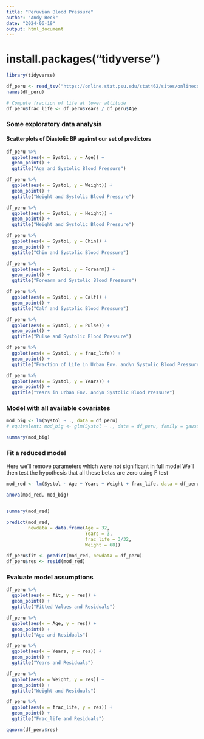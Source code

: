 ```yaml
---
title: "Peruvian Blood Pressure"
author: "Andy Beck"
date: "2024-06-19"
output: html_document
---
```


# install.packages("tidyverse")

```r
library(tidyverse)

df_peru <- read_tsv("https://online.stat.psu.edu/stat462/sites/onlinecourses.science.psu.edu.stat462/files/data/peru/index.txt")
names(df_peru)

# Compute fraction of life at lower altitude
df_peru$frac_life <- df_peru$Years / df_peru$Age
```

### Some exploratory data analysis

#### Scatterplots of Diastolic BP against our set of predictors

```r
df_peru %>%
  ggplot(aes(x = Systol, y = Age)) +
  geom_point() +
  ggtitle("Age and Systolic Blood Pressure")

df_peru %>%
  ggplot(aes(x = Systol, y = Weight)) +
  geom_point() +
  ggtitle("Weight and Systolic Blood Pressure")

df_peru %>%
  ggplot(aes(x = Systol, y = Height)) +
  geom_point() +
  ggtitle("Height and Systolic Blood Pressure")

df_peru %>%
  ggplot(aes(x = Systol, y = Chin)) +
  geom_point() +
  ggtitle("Chin and Systolic Blood Pressure")

df_peru %>%
  ggplot(aes(x = Systol, y = Forearm)) +
  geom_point() +
  ggtitle("Forearm and Systolic Blood Pressure")

df_peru %>%
  ggplot(aes(x = Systol, y = Calf)) +
  geom_point() +
  ggtitle("Calf and Systolic Blood Pressure")

df_peru %>%
  ggplot(aes(x = Systol, y = Pulse)) +
  geom_point() +
  ggtitle("Pulse and Systolic Blood Pressure")

df_peru %>%
  ggplot(aes(x = Systol, y = frac_life)) +
  geom_point() +
  ggtitle("Fraction of Life in Urban Env. and\n Systolic Blood Pressure")

df_peru %>%
  ggplot(aes(x = Systol, y = Years)) +
  geom_point() +
  ggtitle("Years in Urban Env. and\n Systolic Blood Pressure")
```


### Model with all available covariates

```r
mod_big <- lm(Systol ~ ., data = df_peru)
# equivalent: mod_big <- glm(Systol ~ ., data = df_peru, family = gaussian())

summary(mod_big)
```

### Fit a reduced model

Here we'll remove parameters which were not significant in full model
We'll then test the hypothesis that all these betas are zero using F test

```r
mod_red <- lm(Systol ~ Age + Years + Weight + frac_life, data = df_peru)

anova(mod_red, mod_big)


summary(mod_red)

predict(mod_red,
        newdata = data.frame(Age = 32,
                             Years = 3,
                             frac_life = 3/32,
                             Weight = 68))

df_peru$fit <- predict(mod_red, newdata = df_peru)
df_peru$res <- resid(mod_red)
```

### Evaluate model assumptions

```r
df_peru %>%
  ggplot(aes(x = fit, y = res)) +
  geom_point() +
  ggtitle("Fitted Values and Residuals")

df_peru %>%
  ggplot(aes(x = Age, y = res)) +
  geom_point() +
  ggtitle("Age and Residuals")

df_peru %>%
  ggplot(aes(x = Years, y = res)) +
  geom_point() +
  ggtitle("Years and Residuals")

df_peru %>%
  ggplot(aes(x = Weight, y = res)) +
  geom_point() +
  ggtitle("Weight and Residuals")

df_peru %>%
  ggplot(aes(x = frac_life, y = res)) +
  geom_point() +
  ggtitle("Frac_life and Residuals")

qqnorm(df_peru$res)
```
